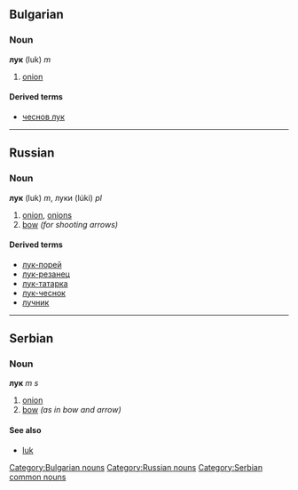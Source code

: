 ==Bulgarian==
[[Category:Bulgarian nouns]]
===Noun===
'''лук''' (luk) ''m''
# [[onion]]
====Derived terms====
*[[чеснов лук]]


----
==Russian==
[[Category:Russian nouns]]
===Noun===
'''лук''' (luk) ''m'', луки (lúki) ''pl''
# [[onion]], [[onion]]s
# [[bow]] ''(for shooting arrows)''
====Derived terms====
*[[лук-порей]]
*[[лук-резанец]]
*[[лук-татарка]]
*[[лук-чеснок]]
*[[лучник]]


----
==Serbian==
===Noun===
'''лук''' ''m s''
#[[onion]]
#[[bow]] ''(as in bow and arrow)''
====See also====
*[[luk]]
[[Category:Serbian common nouns]]